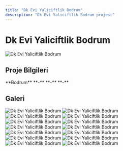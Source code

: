 ```yaml
---
title: "Dk Evi Yaliciftlik Bodrum"
description: "Dk Evi Yaliciftlik Bodrum projesi"
---
```


# Dk Evi Yaliciftlik Bodrum

<Frame>
  <img src="https://res.cloudinary.com/dcc07g3za/image/upload/v1758148211/7.jpg" alt="Dk Evi Yaliciftlik Bodrum" />
</Frame>

## Proje Bilgileri

<CardGroup cols={2}>
  <Card title="Konum" icon="location-dot">
    **Bodrum**
  </Card>
  <Card title="Yıl" icon="calendar">
    **-**
  </Card>
  <Card title="Tip" icon="building">
    **-**
  </Card>
  <Card title="Durum" icon="check">
    **-**
  </Card>
</CardGroup>

## Galeri

<CardGroup cols={3}>
  <Card>
    <Frame>
      <img src="https://res.cloudinary.com/dcc07g3za/image/upload/v1758148211/7.jpg" alt="Dk Evi Yaliciftlik Bodrum" />
    </Frame>
  </Card>
  <Card>
    <Frame>
      <img src="https://res.cloudinary.com/dcc07g3za/image/upload/v1758148212/9.jpg" alt="Dk Evi Yaliciftlik Bodrum" />
    </Frame>
  </Card>
  <Card>
    <Frame>
      <img src="https://res.cloudinary.com/dcc07g3za/image/upload/v1758148214/2.jpg" alt="Dk Evi Yaliciftlik Bodrum" />
    </Frame>
  </Card>
  <Card>
    <Frame>
      <img src="https://res.cloudinary.com/dcc07g3za/image/upload/v1758148217/B_blok__zemin_kat_plani.jpg" alt="Dk Evi Yaliciftlik Bodrum" />
    </Frame>
  </Card>
  <Card>
    <Frame>
      <img src="https://res.cloudinary.com/dcc07g3za/image/upload/v1758148220/A_blok_zemin_kat_plan.jpg" alt="Dk Evi Yaliciftlik Bodrum" />
    </Frame>
  </Card>
  <Card>
    <Frame>
      <img src="https://res.cloudinary.com/dcc07g3za/image/upload/v1758148221/4.jpg" alt="Dk Evi Yaliciftlik Bodrum" />
    </Frame>
  </Card>
  <Card>
    <Frame>
      <img src="https://res.cloudinary.com/dcc07g3za/image/upload/v1758148223/6.jpg" alt="Dk Evi Yaliciftlik Bodrum" />
    </Frame>
  </Card>
  <Card>
    <Frame>
      <img src="https://res.cloudinary.com/dcc07g3za/image/upload/v1758148224/11.jpg" alt="Dk Evi Yaliciftlik Bodrum" />
    </Frame>
  </Card>
  <Card>
    <Frame>
      <img src="https://res.cloudinary.com/dcc07g3za/image/upload/v1758148227/A_blok_bodrum_kat_plan.jpg" alt="Dk Evi Yaliciftlik Bodrum" />
    </Frame>
  </Card>
  <Card>
    <Frame>
      <img src="https://res.cloudinary.com/dcc07g3za/image/upload/v1758148228/3.jpg" alt="Dk Evi Yaliciftlik Bodrum" />
    </Frame>
  </Card>
  <Card>
    <Frame>
      <img src="https://res.cloudinary.com/dcc07g3za/image/upload/v1758148230/10.jpg" alt="Dk Evi Yaliciftlik Bodrum" />
    </Frame>
  </Card>
  <Card>
    <Frame>
      <img src="https://res.cloudinary.com/dcc07g3za/image/upload/v1758148231/5.jpg" alt="Dk Evi Yaliciftlik Bodrum" />
    </Frame>
  </Card>
  <Card>
    <Frame>
      <img src="https://res.cloudinary.com/dcc07g3za/image/upload/v1758148233/8.jpg" alt="Dk Evi Yaliciftlik Bodrum" />
    </Frame>
  </Card>
  <Card>
    <Frame>
      <img src="https://res.cloudinary.com/dcc07g3za/image/upload/v1758148235/1.jpg" alt="Dk Evi Yaliciftlik Bodrum" />
    </Frame>
  </Card>
</CardGroup>
